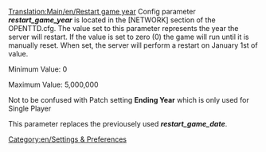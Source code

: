 [[Translation:Main/en/Restart game year]]
Config parameter '''''restart_game_year''''' is located in the [NETWORK] section of the OPENTTD.cfg.  The value set to this parameter represents the year the server will restart. If the value is set to zero (0) the game will run until it is manually reset.  When set, the server will perform a restart on January 1st of value.

Minimum Value: 0

Maximum Value: 5,000,000

Not to be confused with Patch setting '''Ending Year''' which is only used for Single Player

This parameter replaces the previousely used '''''restart_game_date'''''.

[[Category:en/Settings & Preferences]]